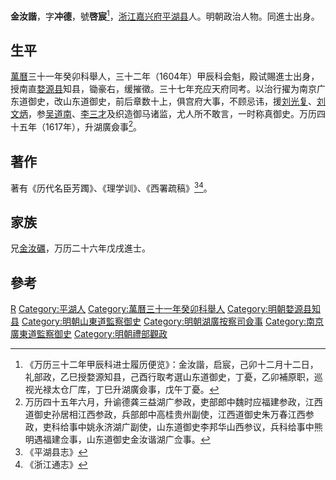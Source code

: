 '''金汝諧'''，字'''冲德'''，號'''啓宸'''<ref>《万历三十二年甲辰科进士履历便览》：金汝諧，启宸，己卯十二月十二日，礼部政，乙巳授婺源知县，己酉行取考選山东道御史，丁憂，乙卯補原职，巡视光禄太仓厂库，丁巳升湖廣僉事，戊午丁憂。</ref>，[[浙江|浙江]][[嘉兴府|嘉兴府]][[平湖县|平湖县]]人。明朝政治人物。同進士出身。

== 生平 ==
[[萬曆|萬曆]]三十一年癸卯科舉人，三十二年（1604年）甲辰科会魁，殿试賜進士出身，授南直[[婺源县|婺源县]]知县，锄豪右，缓摧徵。三十七年充应天府同考。以治行擢为南京广东道御史，改山东道御史，前后章数十上，俱宫府大事，不顾忌讳，援[[刘光复|刘光复]]、[[刘文炳|刘文炳]]，参[[吴道南|吴道南]]、[[李三才|李三才]]及织造御马诸监，尤人所不敢言，一时称真御史。万历四十五年（1617年），升湖廣僉事<ref>万历四十五年六月，升谕德龚三益湖广参政，吏部郎中魏时应福建参政，江西道御史孙居相江西参政，兵部郎中高桂贵州副使，江西道御史朱万春江西参政，吏科给事中姚永济湖广副使，山东道御史李邦华山西参议，兵科给事中熊明遇福建佥事，山东道御史金汝谐湖广佥事。</ref>。

== 著作 ==
著有《历代名臣芳躅》、《理学训》、《西署疏稿》<ref>《平湖县志》</ref><ref>《浙江通志》</ref>。

== 家族 ==
兄[[金汝礪|金汝礪]]，万历二十六年戊戌進士。

==參考==
{{reflist}}

{{萬曆三十二年甲辰科殿試金榜}}

{{Authority control}}

{{DEFAULTSORT:Jin金}}
[[Category:金姓|R]]
[[Category:平湖人|Category:平湖人]]
[[Category:萬曆三十一年癸卯科舉人|Category:萬曆三十一年癸卯科舉人]]
[[Category:明朝婺源县知县|Category:明朝婺源县知县]]
[[Category:明朝山東道監察御史|Category:明朝山東道監察御史]]
[[Category:明朝湖廣按察司僉事|Category:明朝湖廣按察司僉事]]
[[Category:南京廣東道監察御史|Category:南京廣東道監察御史]]
[[Category:明朝禮部觀政|Category:明朝禮部觀政]]


{{明朝官员小作品}}